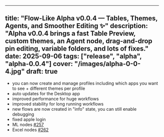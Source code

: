 ---
title: "Flow-Like Alpha v0.0.4 — Tables, Themes, Agents, and Smoother Editing ✨"
description: "Alpha v0.0.4 brings a fast Table Preview, custom themes, an Agent node, drag-and-drop pin editing, variable folders, and lots of fixes."
date: 2025-09-06
tags: ["release", "alpha", "alpha-0.0.4"]
cover: "/images/alpha-0-0-4.jpg"
draft: true
------------

* you can now create and manage profiles including which apps you want to see + different themes per profile
* auto updates for the Desktop app
* improved performance for huge workflows
* improved stability for long running workflows
* new flows are now created in "info" state, you can still enable debugging
* fixed apple login
* ML nodes [#257](https://github.com/TM9657/flow-like/pull/257)
* Excel nodes [#262](https://github.com/TM9657/flow-like/issues/262)